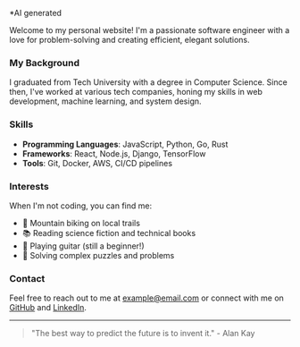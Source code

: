 \*AI generated

Welcome to my personal website! I'm a passionate software engineer with a love for problem-solving and creating efficient, elegant solutions.

### My Background

I graduated from Tech University with a degree in Computer Science. Since then, I've worked at various tech companies, honing my skills in web development, machine learning, and system design.

### Skills

- **Programming Languages**: JavaScript, Python, Go, Rust
- **Frameworks**: React, Node.js, Django, TensorFlow
- **Tools**: Git, Docker, AWS, CI/CD pipelines

### Interests

When I'm not coding, you can find me:

- 🚵 Mountain biking on local trails
- 📚 Reading science fiction and technical books
- 🎸 Playing guitar (still a beginner!)
- 🧩 Solving complex puzzles and problems

### Contact

Feel free to reach out to me at example@email.com or connect with me on [GitHub](https://github.com/johndoe) and [LinkedIn](https://linkedin.com/in/johndoe).

---

> "The best way to predict the future is to invent it." - Alan Kay
